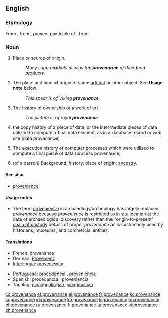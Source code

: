 ==English==

===Etymology===
From {{etyl|fr|en}} {{term|provenance||lang=fr|origin}}, from {{etyl|frm|en}} {{term|provenant||lang=frm}}, present participle of {{term|provenir||lang=frm|come forth", "arise}}, from {{etyl|la|en}} {{term|provenio||lang=la|to come forth}}

===Noun===
{{wikipedia}}
{{en-noun}}

# Place or source of origin.
#: ''Many supermarkets display the '''provenance''' of their food products.''
# {{archaeology}} The place and time of origin of some [[artifact]] or other object. See '''Usage note''' below.
#: ''This spear is of Viking '''provenance'''.''
# {{arts}} The history of ownership of a work of art
#: ''The picture is of royal '''provenance'''.''
# {{computing}} the copy history of a piece of data, or the intermediate pieces of data utilized to compute a final data element, as in a database record or web site (data provenance)
# {{computing}} The execution history of computer processes which were utilized to compute a final piece of data (process provenance)
# (of a person) Background; history; place of origin; [[ancestry]].

====See also====
* [[provenience]]

====Usage notes====
* The term [[provenience]] in archaeology/archeology has largely replaced ''provenance'' because ''provenience'' is restricted to [[in situ]] location at the date of archaeological discovery rather than the "origin-to-present" [[chain of custody]] details of proper ''provenance'' as is customarily used by historians, museums, and commercial entities.

====Translations====
{{checktrans-top}}
* French: provenance {{f}}
* German: [[Provenienz]] {{f}}
* [[Interlingua]]: [[provenientia]]
{{trans-mid}}
* Portuguese: [[procedência]] {{f}}, [[proveniência]] {{f}}
* Spanish: procedencia {{f}}, proveniencia {{f}}
* Tagalog: [[pinanggalingan]], [[pinagmulaan]]
{{trans-bottom}}

[[cs:provenance]]
[[et:provenance]]
[[el:provenance]]
[[fr:provenance]]
[[ko:provenance]]
[[io:provenance]]
[[id:provenance]]
[[kn:provenance]]
[[li:provenance]]
[[hu:provenance]]
[[pl:provenance]]
[[ru:provenance]]
[[fi:provenance]]
[[ta:provenance]]
[[vi:provenance]]
[[zh:provenance]]